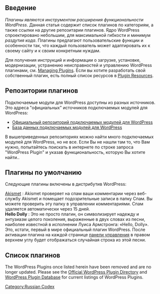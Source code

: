 {{Languages|
{{ar|الإضافات}}
{{en|Plugins}}
{{es|Plugins}}
{{fr|Plugins}}
{{nl|Plugins}}
{{ja|プラグイン}}
{{ko|Plugins}}
{{lo|Plugins}}
{{mk|Додатоци}}
{{mya|Plugins}}
{{pt|Plugins}}
{{pt-br|O_que_são_Plugins_WordPress}}
{{ru|Плагины}}
{{sk|Moduly}}
{{th|Plugins}}
{{zh-cn|插件}}
{{zh-tw|外掛程式}}
}}

{{ru:Stub}}

==Введение==
''Плагины являются инструментом расширения функциональности WordPress''. Данная статья содержит список плагинов по категориям, а также ссылки на другие репозитарии плагинов. Ядро WordPress спроектировано небольшим, для максимальной гибкости и минимум ''раздутия кода''. Плагины предлагают пользовательские функции и особенности так, что каждый пользователь может адаптировать их к своему сайту и к своим конкретным нуждам.

Для получения инструкций и информации о загрузке, установке, модернизации, устранению неисправностей и управлению WordPress плагинами, см. [[Managing Plugins]]. Если вы хотите разработать свой собственный плагин, есть полный список ресурсов в [[Plugin Resources]].

==Репозитории плагинов==

Подключаемые модули для WordPress доступны из разных источников. Это адреса "официальных" источников подключаемых модулей для WordPress:

* [http://wordpress.org/extend/plugins/ Официальный репозиторий подключаемых модулей для WordPress]
* [http://www.wp-plugins.net База данных подключаемых модулей для WordPress]

В вышеприведенных репозиториях можно найти много подключаемых модулей для WordPress, но не все. Если Вы не нашли там то, что Вам нужно, попытайтесь поискать в интернете по строке запроса "WordPress Plugin" и указав функциональность, которую Вы хотите найти..

==Плагины по умолчанию==
Следующие плагины включены в дистрибутив WordPress:

; [[Akismet]] : Akismet проверяет на спам ваши комментарии через веб-службу Akismet и помещает подозрительные записи в папку Спам. Вы можете проверить эту папку в  управлении комментариями. Спам удаляется автоматически через 15 дней.
; '''Hello Dolly''' : Это не просто плагин, он символизирует надежду и энтузиазм целого поколения, выраженные в двух словах из песни, наиболее известной в исполнении Луиса Армстронга: «Hello, Dolly». Это, кстати, первый в мире официальный плагин WordPress. После активации плагина на каждой странице [[Административные_панели|панели управления]] в правом верхнем углу будет отображаться случайная строка из этой песни.

==Список плагинов==

The WordPress Plugins once listed herein have been removed and are no longer updated. Please see the [http://wordpress.org/extend/plugins/ Official WordPress Plugin Directory] and [http://www.wp-plugins.net WordPress Plugin Database] for current listings of WordPress Plugins.

[[Category:Russian Codex]]
